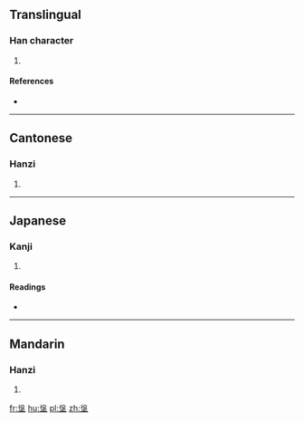 ==Translingual==

===Han character===
{{Han char|rn=32|rad=土|as=07|sn=10|four=27104|canj=HEG|ids=⿱役土}}

# {{defn|Han|sort=土07}}

====References====
* {{Han ref|kx=0229.110|dkj=05099|dj=0465.020|hdz=10445.120|uh=57BC|ud=22460|bh=D151|bd=53585}}

----

==Cantonese==

===Hanzi===
{{yue-hanzi|jyut=[[jik6]]|y=yik6}}

# {{defn|lang=yue|sort=土07}}

----

==Japanese==

===Kanji===
{{ja-kanji|grade=|rs=土07}}

# {{defn|lang=ja|sort=土07}}

====Readings====
* {{ja-readings|on=[[えき]] (eki), [[ゆく]] (yuku)|kun=}}

----

==Mandarin==

===Hanzi===
{{cmn-hanzi|pin=[[yì]] ([[yi4]])|wg=i<sup>4</sup>}}

# {{defn|lang=cmn|sort=土07}}

[[fr:垼]]
[[hu:垼]]
[[pl:垼]]
[[zh:垼]]